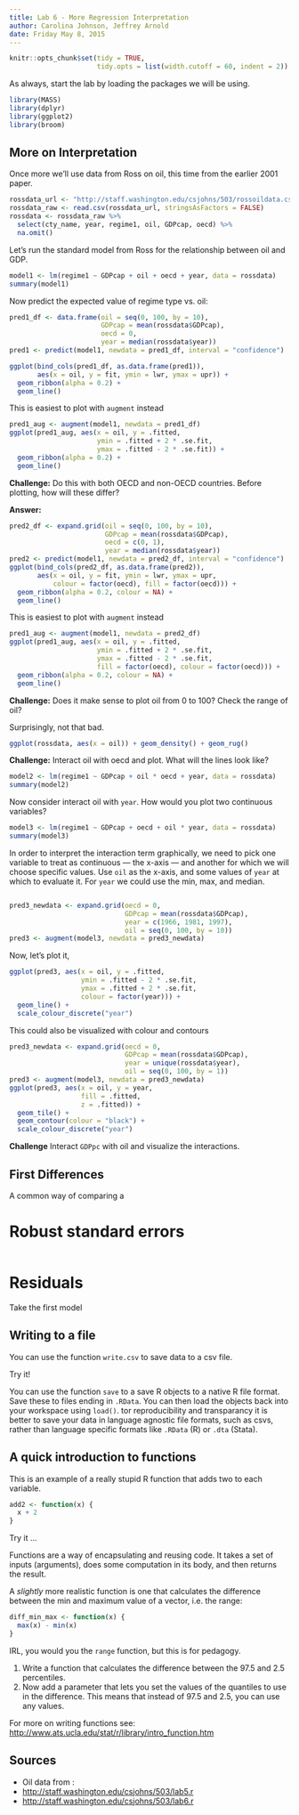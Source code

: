 ```yaml
---
title: Lab 6 - More Regression Interpretation
author: Carolina Johnson, Jeffrey Arnold
date: Friday May 8, 2015
---
```


```r
knitr::opts_chunk$set(tidy = TRUE,
                      tidy.opts = list(width.cutoff = 60, indent = 2))
```

As always, start the lab by loading the packages we will be using.

```r
library(MASS)
library(dplyr)
library(ggplot2)
library(broom)
```




## More on Interpretation

Once more we'll use data from Ross on oil, this time from the earlier 2001 paper.
```r
rossdata_url <- "http://staff.washington.edu/csjohns/503/rossoildata.csv"
rossdata_raw <- read.csv(rossdata_url, stringsAsFactors = FALSE)
rossdata <- rossdata_raw %>%
  select(cty_name, year, regime1, oil, GDPcap, oecd) %>%
  na.omit()

```

Let's run the standard model from Ross for the relationship between oil and GDP.
```r
model1 <- lm(regime1 ~ GDPcap + oil + oecd + year, data = rossdata)
summary(model1)
```

Now predict the expected value of regime type vs. oil:
```r
pred1_df <- data.frame(oil = seq(0, 100, by = 10),
                       GDPcap = mean(rossdata$GDPcap), 
                       oecd = 0,
                       year = median(rossdata$year))
pred1 <- predict(model1, newdata = pred1_df, interval = "confidence")

ggplot(bind_cols(pred1_df, as.data.frame(pred1)),
       aes(x = oil, y = fit, ymin = lwr, ymax = upr)) + 
  geom_ribbon(alpha = 0.2) +
  geom_line()
```

This is easiest to plot with `augment` instead
```r
pred1_aug <- augment(model1, newdata = pred1_df)
ggplot(pred1_aug, aes(x = oil, y = .fitted,
                      ymin = .fitted + 2 * .se.fit,
                      ymax = .fitted - 2 * .se.fit)) + 
  geom_ribbon(alpha = 0.2) +
  geom_line()
```

**Challenge:** Do this with both OECD and non-OECD countries. Before plotting, 
how will these differ? 

**Answer:**
```r
pred2_df <- expand.grid(oil = seq(0, 100, by = 10),
                        GDPcap = mean(rossdata$GDPcap), 
                        oecd = c(0, 1),
                        year = median(rossdata$year))
pred2 <- predict(model1, newdata = pred2_df, interval = "confidence")
ggplot(bind_cols(pred2_df, as.data.frame(pred2)),
       aes(x = oil, y = fit, ymin = lwr, ymax = upr,
           colour = factor(oecd), fill = factor(oecd))) + 
  geom_ribbon(alpha = 0.2, colour = NA) +
  geom_line()
```

This is easiest to plot with `augment` instead
```r
pred1_aug <- augment(model1, newdata = pred2_df)
ggplot(pred1_aug, aes(x = oil, y = .fitted,
                      ymin = .fitted + 2 * .se.fit,
                      ymax = .fitted - 2 * .se.fit,
                      fill = factor(oecd), colour = factor(oecd))) + 
  geom_ribbon(alpha = 0.2, colour = NA) +
  geom_line()
```

**Challenge:** Does it make sense to plot oil from 0 to 100? Check the range of oil?

Surprisingly, not that bad.
```r
ggplot(rossdata, aes(x = oil)) + geom_density() + geom_rug()
```


**Challenge:** Interact oil with oecd and plot. What will the lines look like?

```r
model2 <- lm(regime1 ~ GDPcap + oil * oecd + year, data = rossdata)
summary(model2)
```

Now consider interact oil with `year`. How would you plot two continuous variables?

```r
model3 <- lm(regime1 ~ GDPcap + oecd + oil * year, data = rossdata)
summary(model3)
```

In order to interpret the interaction term graphically, we need to pick one variable to treat as continuous --- the x-axis --- and another for which we will choose specific values. 
Use `oil` as the x-axis, and some values of `year` at which to evaluate it.
For `year` we could use the min, max, and median.
```r

```

```r
pred3_newdata <- expand.grid(oecd = 0,
                             GDPcap = mean(rossdata$GDPcap),
                             year = c(1966, 1981, 1997),
                             oil = seq(0, 100, by = 10))
pred3 <- augment(model3, newdata = pred3_newdata)
```
Now, let's plot it,
```r
ggplot(pred3, aes(x = oil, y = .fitted,
                  ymin = .fitted - 2 * .se.fit,
                  ymax = .fitted + 2 * .se.fit,
                  colour = factor(year))) +
  geom_line() +
  scale_colour_discrete("year")
```

This could also be visualized with colour and contours
```r
pred3_newdata <- expand.grid(oecd = 0,
                             GDPcap = mean(rossdata$GDPcap),
                             year = unique(rossdata$year),
                             oil = seq(0, 100, by = 1))
pred3 <- augment(model3, newdata = pred3_newdata)
ggplot(pred3, aes(x = oil, y = year,
                  fill = .fitted,
                  z = .fitted)) +
  geom_tile() +
  geom_contour(colour = "black") +
  scale_colour_discrete("year")
```

**Challenge** Interact `GDPpc` with oil and visualize the interactions.

## First Differences

A common way of comparing a 

# Robust standard errors

```r

```


# Residuals

Take the first model




## Writing to a file

You can use the function `write.csv` to save data to a csv file.

Try it!

You can use the function `save` to a save R objects to a native R file format.
Save these to files ending in `.RData`. 
You can then load the objects back into your workspace using `load()`.
tor reproducibility and transparancy it is better to save your data in language agnostic file formats, such as csvs, rather than language specific formats like `.RData` (R) or `.dta` (Stata).

## A quick introduction to functions

This is an example of a really stupid R function that adds two to each variable.
```r
add2 <- function(x) {
  x + 2
}
```
Try it ...

Functions are a way of encapsulating and reusing code. 
It takes a set of inputs (arguments), does some computation in its body, and then 
returns the result.

A *slightly* more realistic function is one that calculates the difference between the min and maximum value of a vector, i.e. the range: 
```r
diff_min_max <- function(x) {
  max(x) - min(x)
}
```
IRL, you would you the `range` function, but this is for pedagogy.

1. Write a function that calculates the difference between the 97.5 and 2.5 percentiles.
2. Now add a parameter that lets you set the values of the quantiles to use in the difference. This means that instead of 97.5 and 2.5, you can use any values.

For more on writing functions see: <http://www.ats.ucla.edu/stat/r/library/intro_function.htm>

<!-- Next time, create a function to encapsulate a plot type -->


## Sources

- Oil data from : 
- <http://staff.washington.edu/csjohns/503/lab5.r>
- <http://staff.washington.edu/csjohns/503/lab6.r>
